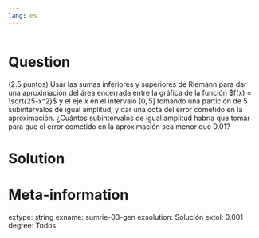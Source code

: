 ```yaml
---
lang: es
---
```


```r
```

Question
========
(2.5 puntos) Usar las sumas inferiores y superiores de Riemann para dar una aproximación del área encerrada entre la gráfica de la función $f(x) = \sqrt{25-x^2}$ y el eje $x$ en el intervalo $[0,5]$ tomando una partición de 5 subintervalos de igual amplitud, y dar una cota del error cometido en la aproximación. ¿Cuántos subintervalos de igual amplitud habría que tomar para que el error cometido en la aproximación sea menor que $0.01$?

Solution
========



Meta-information
================
extype: string
exname: sumrie-03-gen
exsolution: Solución
extol: 0.001
degree: Todos
